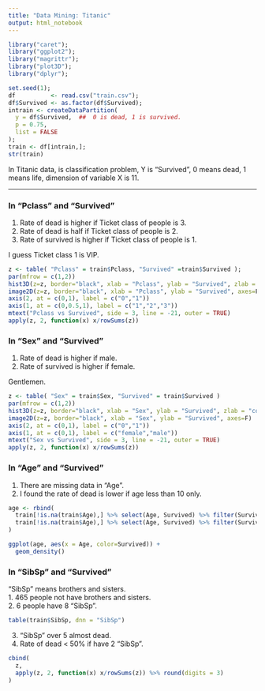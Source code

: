 ```yaml
---
title: "Data Mining: Titanic"
output: html_notebook
---
```



```r
library("caret");
library("ggplot2");
library("magrittr");
library("plot3D");
library("dplyr");
```
```r
set.seed(1);
df          <- read.csv("train.csv");
df$Survived <- as.factor(df$Survived);
intrain <- createDataPartition(
  y = df$Survived,  ##  0 is dead, 1 is survived.
  p = 0.75,
  list = FALSE
);
train <- df[intrain,];
str(train)
```
In Titanic data, is classification problem,
Y is "Survived", 0 means dead, 1 means life,
dimension of variable X is 11.

-----------
### In "Pclass" and "Survived"  
 1. Rate of dead is higher if Ticket class of people is 3.  
 2. Rate of dead is half if Ticket class of people is 2.  
 3. Rate of survived is higher if Ticket class of people is 1.

I guess Ticket class 1 is VIP.
```r
z <- table( "Pclass" = train$Pclass, "Survived" =train$Survived );
par(mfrow = c(1,2))
hist3D(z=z, border="black", xlab = "Pclass", ylab = "Survived", zlab = "counts")
image2D(z=z, border="black", xlab = "Pclass", ylab = "Survived", axes=F)
axis(2, at = c(0,1), label = c("0","1"))
axis(1, at = c(0,0.5,1), label = c("1","2","3"))
mtext("Pclass vs Survived", side = 3, line = -21, outer = TRUE)
apply(z, 2, function(x) x/rowSums(z))
```
### In "Sex" and "Survived"  
 1. Rate of dead is higher if male.  
 2. Rate of survived is higher if female.

Gentlemen.
```r
z <- table( "Sex" = train$Sex, "Survived" = train$Survived )
par(mfrow = c(1,2))
hist3D(z=z, border="black", xlab = "Sex", ylab = "Survived", zlab = "counts")
image2D(z=z, border="black", xlab = "Sex", ylab = "Survived", axes=F)
axis(2, at = c(0,1), label = c("0","1"))
axis(1, at = c(0,1), label = c("female","male"))
mtext("Sex vs Survived", side = 3, line = -21, outer = TRUE)
apply(z, 2, function(x) x/rowSums(z))


```
### In "Age" and "Survived"  
 1. There are missing data in "Age".  
 2. I found the rate of dead is
    lower if age less than 10 only.
```r
age <- rbind(
  train[!is.na(train$Age),] %>% select(Age, Survived) %>% filter(Survived==0),
  train[!is.na(train$Age),] %>% select(Age, Survived) %>% filter(Survived==1)
)

ggplot(age, aes(x = Age, color=Survived)) +
  geom_density()
```
### In "SibSp" and "Survived"
"SibSp" means brothers and sisters.  
 1. 465 people not have brothers and sisters.  
 2. 6 people have 8 "SibSp".  
 
```r
table(train$SibSp, dnn = "SibSp")
```
 3. "SibSp" over 5 almost dead.
 4. Rate of dead < 50% if have 2 "SibSp".
```r
cbind(
  z,
  apply(z, 2, function(x) x/rowSums(z)) %>% round(digits = 3)
) 
```












